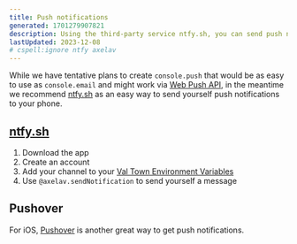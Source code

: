 ```yaml
---
title: Push notifications
generated: 1701279907821
description: Using the third-party service ntfy.sh, you can send push notifications to phones and computer with Val Town.
lastUpdated: 2023-12-08
# cspell:ignore ntfy axelav
---
```



While we have tentative plans to create `console.push` that would be as easy to
use as `console.email` and might work via
[Web Push API](https://developer.mozilla.org/en-US/docs/Web/API/Push_API), in
the meantime we recommend [ntfy.sh](http://ntfy.sh) as an easy way to send
yourself push notifications to your phone.

## [ntfy.sh](https://ntfy.sh)

1. Download the app
2. Create an account
3. Add your channel to your
   [Val Town Environment Variables](https://val.town/settings/environment-variables)
4. Use `@axelav.sendNotification` to send yourself a message

<Val url="https://www.val.town/embed/axelav/sendNotification" />

## Pushover

For iOS, [Pushover](https://pushover.net/) is another great way to get push
notifications.

<Val url="https://www.val.town/embed/meatcar/pushover" />
